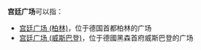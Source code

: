 '''宫廷广场'''可以指：

*[[宫廷广场_(柏林)|宫廷广场 (柏林)]]，位于德国首都柏林的广场
*[[宫廷广场_(威斯巴登)|宫廷广场 (威斯巴登)]]，位于德國黑森首府威斯巴登的广场

{{Disambig|Cat=四字消歧义}}